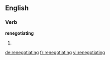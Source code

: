 ==English==

===Verb===
'''renegotiating'''

# {{third-person singular of|renegotiate}}

[[de:renegotiating]]
[[fr:renegotiating]]
[[vi:renegotiating]]